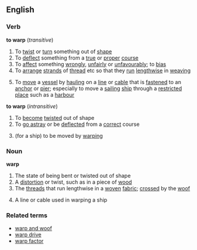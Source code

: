 ==English==
===Verb===
'''to warp'''  (''transitive'')
#To [[twist]] or [[turn]] something out of [[shape]]
#To [[deflect]] something from a [[true]] or [[proper]] [[course]]
#To [[affect]] something [[wrongly]], [[unfairly]] or [[unfavourably]]; to [[bias]]
#To [[arrange]] [[strand]]s of [[thread]] etc so that they [[run]] [[lengthwise]] in [[weaving]]
#{{nautical}} To [[move]] a [[vessel]] by [[hauling]] on a [[line]] or [[cable]] that is [[fastened]] to an [[anchor]] or [[pier]]; especially to move a [[sailing]] [[ship]] through a [[restricted]] [[place]] such as a [[harbour]]
'''to warp'''  (''intransitive'')
#To [[become]] [[twisted]] out of shape
#To [[go astray]] or be [[deflected]] from a [[correct]] course
#{{nautical}} (for a ship) to be moved by [[warping]]
===Noun===
'''warp'''
#The state of being bent or twisted out of shape
#A [[distortion]] or twist, such as in a piece of [[wood]]
#The [[thread]]s that run lengthwise in a [[woven]] [[fabric]]; [[crossed]] by the [[woof]]
#{{nautical}} A line or cable used in warping a ship
===Related terms===
*[[warp and woof]]
*[[warp drive]]
*[[warp factor]]